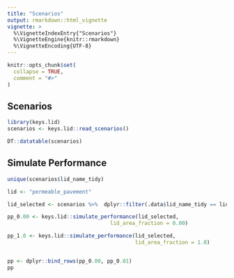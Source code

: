 ```yaml
---
title: "Scenarios"
output: rmarkdown::html_vignette
vignette: >
  %\VignetteIndexEntry{"Scenarios"}
  %\VignetteEngine{knitr::rmarkdown}
  %\VignetteEncoding{UTF-8}
---
```


```r
knitr::opts_chunk$set(
  collapse = TRUE,
  comment = "#>"
)
```

## Scenarios

```r
library(keys.lid)
scenarios <- keys.lid::read_scenarios()

DT::datatable(scenarios)

```
## Simulate Performance

```r
unique(scenarios$lid_name_tidy)

lid <- "permeable_pavement"

lid_selected <- scenarios %>%  dplyr::filter(.data$lid_name_tidy == lid)

pp_0.00 <- keys.lid::simulate_performance(lid_selected,
                                 lid_area_fraction = 0.00)

pp_1.0 <- keys.lid::simulate_performance(lid_selected,
                                         lid_area_fraction = 1.0)


pp <- dplyr::bind_rows(pp_0.00, pp_0.01)
pp
```
